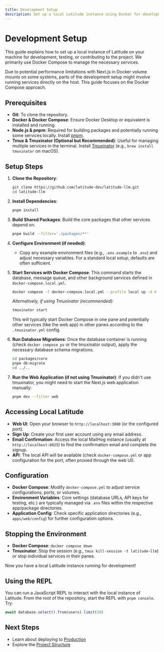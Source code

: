 ```yaml
---
title: Development Setup
description: Set up a local Latitude instance using Docker for development and testing.
---
```


# Development Setup

This guide explains how to set up a local instance of Latitude on your machine for development, testing, or contributing to the project. We primarily use Docker Compose to manage the necessary services.

<Note>
  Due to potential performance limitations with Next.js in Docker volume mounts
  on some systems, parts of the development setup might involve running services
  directly on the host. This guide focuses on the Docker Compose approach.
</Note>

## Prerequisites

- **Git**: To clone the repository.
- **Docker & Docker Compose**: Ensure Docker Desktop or equivalent is installed and running.
- **Node.js & pnpm**: Required for building packages and potentially running some services locally. Install [pnpm](https://pnpm.io/installation).
- **Tmux & Tmuxinator (Optional but Recommended)**: Useful for managing multiple services in the terminal. Install [Tmuxinator](https://github.com/tmuxinator/tmuxinator) (e.g., `brew install tmuxinator` on macOS).

## Setup Steps

1.  **Clone the Repository**:

    ```bash
    git clone https://github.com/latitude-dev/latitude-llm.git
    cd latitude-llm
    ```

2.  **Install Dependencies**:

    ```bash
    pnpm install
    ```

3.  **Build Shared Packages**:
    Build the core packages that other services depend on.

    ```bash
    pnpm build --filter='./packages/**'
    ```

4.  **Configure Environment (if needed)**:

    - Copy any example environment files (e.g., `.env.example` to `.env`) and adjust necessary variables. For a standard local setup, defaults are often sufficient.

5.  **Start Services with Docker Compose**:
    This command starts the database, message queue, and other background services defined in `docker-compose.local.yml`.

    ```bash
    docker compose -f docker-compose.local.yml --profile local up -d # Run in detached mode
    ```

    _Alternatively, if using Tmuxinator (recommended)_:

    ```bash
    tmuxinator start
    ```

    This will typically start Docker Compose in one pane and potentially other services (like the web app) in other panes according to the `.tmuxinator.yml` config.

6.  **Run Database Migrations**:
    Once the database container is running (check `docker compose ps` or the tmuxinator output), apply the necessary database schema migrations.

    ```bash
    cd packages/core
    pnpm db:migrate
    cd ../..
    ```

7.  **Run the Web Application (if not using Tmuxinator)**:
    If you didn't use tmuxinator, you might need to start the Next.js web application manually:
    ```bash
    pnpm dev --filter web
    ```

## Accessing Local Latitude

- **Web UI**: Open your browser to `http://localhost:3000` (or the configured port).
- **Sign Up**: Create your first user account using any email address.
- **Email Confirmation**: Access the local MailHog instance (usually at `http://localhost:8025`) to find the confirmation email and complete the signup.
- **API**: The local API will be available (check `docker-compose.yml` or app configuration for the port, often proxied through the web UI).

## Configuration

- **Docker Compose**: Modify `docker-compose.yml` to adjust service configurations, ports, or volumes.
- **Environment Variables**: Core settings (database URLs, API keys for testing, etc.) are typically managed via `.env` files within the respective app/package directories.
- **Application Config**: Check specific application directories (e.g., `apps/web/config`) for further configuration options.

## Stopping the Environment

- **Docker Compose**: `docker compose down`
- **Tmuxinator**: Stop the session (e.g., `tmux kill-session -t latitude-llm`) or stop individual services in their panes.

Now you have a local Latitude instance running for development!

## Using the REPL

You can run a JavaScript REPL to interact with the local instance of Latitude.
From the root of the repository, start the REPL with `pnpm console`. Try:

```javascript
await database.select().from(users).limit(10)
```

## Next Steps

- Learn about deploying to [Production](/guides/self-hosted/production-setup)
- Explore the [Project Structure](/meta/project-structure)
